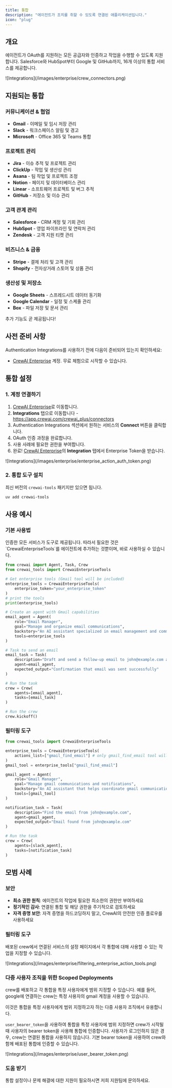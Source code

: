 ```yaml
---
title: 통합
description: "에이전트가 조치를 취할 수 있도록 연결된 애플리케이션입니다."
icon: "plug"
---
```


## 개요

에이전트가 OAuth를 지원하는 모든 공급자와 인증하고 작업을 수행할 수 있도록 지원합니다. Salesforce와 HubSpot부터 Google 및 GitHub까지, 16개 이상의 통합 서비스를 제공합니다.

<Frame>
  ![Integrations](/images/enterprise/crew_connectors.png)
</Frame>

## 지원되는 통합

### **커뮤니케이션 & 협업**
- **Gmail** - 이메일 및 임시 저장 관리
- **Slack** - 워크스페이스 알림 및 경고
- **Microsoft** - Office 365 및 Teams 통합

### **프로젝트 관리**
- **Jira** - 이슈 추적 및 프로젝트 관리
- **ClickUp** - 작업 및 생산성 관리
- **Asana** - 팀 작업 및 프로젝트 조정
- **Notion** - 페이지 및 데이터베이스 관리
- **Linear** - 소프트웨어 프로젝트 및 버그 추적
- **GitHub** - 저장소 및 이슈 관리

### **고객 관계 관리**
- **Salesforce** - CRM 계정 및 기회 관리
- **HubSpot** - 영업 파이프라인 및 연락처 관리
- **Zendesk** - 고객 지원 티켓 관리

### **비즈니스 & 금융**
- **Stripe** - 결제 처리 및 고객 관리
- **Shopify** - 전자상거래 스토어 및 상품 관리

### **생산성 및 저장소**
- **Google Sheets** - 스프레드시트 데이터 동기화
- **Google Calendar** - 일정 및 스케줄 관리
- **Box** - 파일 저장 및 문서 관리

추가 기능도 곧 제공됩니다!

## 사전 준비 사항

Authentication Integrations를 사용하기 전에 다음이 준비되어 있는지 확인하세요:

- [CrewAI Enterprise](https://app.crewai.com) 계정. 무료 체험으로 시작할 수 있습니다.

## 통합 설정

### 1. 계정 연결하기

1. [CrewAI Enterprise](https://app.crewai.com)로 이동합니다.
2. **Integrations** 탭으로 이동합니다 - https://app.crewai.com/crewai_plus/connectors
3. Authentication Integrations 섹션에서 원하는 서비스의 **Connect** 버튼을 클릭합니다.
4. OAuth 인증 과정을 완료합니다.
5. 사용 사례에 필요한 권한을 부여합니다.
6. 완료! [CrewAI Enterprise](https://app.crewai.com)의 **Integration** 탭에서 Enterprise Token을 받습니다.

<Frame>
  ![Integrations](/images/enterprise/enterprise_action_auth_token.png)
</Frame>

### 2. 통합 도구 설치

최신 버전의 `crewai-tools` 패키지만 있으면 됩니다.

```bash
uv add crewai-tools
```

## 사용 예시

### 기본 사용법
<Tip>
  인증한 모든 서비스가 도구로 제공됩니다. 따라서 필요한 것은 `CrewaiEnterpriseTools`를 에이전트에 추가하는 것뿐이며, 바로 사용하실 수 있습니다.
</Tip>

```python
from crewai import Agent, Task, Crew
from crewai_tools import CrewaiEnterpriseTools

# Get enterprise tools (Gmail tool will be included)
enterprise_tools = CrewaiEnterpriseTools(
    enterprise_token="your_enterprise_token"
)
# print the tools
print(enterprise_tools)

# Create an agent with Gmail capabilities
email_agent = Agent(
    role="Email Manager",
    goal="Manage and organize email communications",
    backstory="An AI assistant specialized in email management and communication.",
    tools=enterprise_tools
)

# Task to send an email
email_task = Task(
    description="Draft and send a follow-up email to john@example.com about the project update",
    agent=email_agent,
    expected_output="Confirmation that email was sent successfully"
)

# Run the task
crew = Crew(
    agents=[email_agent],
    tasks=[email_task]
)

# Run the crew
crew.kickoff()
```

### 필터링 도구

```python
from crewai_tools import CrewaiEnterpriseTools

enterprise_tools = CrewaiEnterpriseTools(
    actions_list=["gmail_find_email"] # only gmail_find_email tool will be available
)
gmail_tool = enterprise_tools["gmail_find_email"]

gmail_agent = Agent(
    role="Gmail Manager",
    goal="Manage gmail communications and notifications",
    backstory="An AI assistant that helps coordinate gmail communications.",
    tools=[gmail_tool]
)

notification_task = Task(
    description="Find the email from john@example.com",
    agent=gmail_agent,
    expected_output="Email found from john@example.com"
)

# Run the task
crew = Crew(
    agents=[slack_agent],
    tasks=[notification_task]
)
```

## 모범 사례

### 보안
- **최소 권한 원칙**: 에이전트의 작업에 필요한 최소한의 권한만 부여하세요
- **정기적인 감사**: 연결된 통합 및 해당 권한을 주기적으로 검토하세요
- **자격 증명 보안**: 자격 증명을 하드코딩하지 말고, CrewAI의 안전한 인증 플로우를 사용하세요

### 필터링 도구
배포된 crew에서 연결된 서비스의 설정 페이지에서 각 통합에 대해 사용할 수 있는 작업을 지정할 수 있습니다.

<Frame>
  ![Integrations](/images/enterprise/filtering_enterprise_action_tools.png)
</Frame>

### 다중 사용자 조직을 위한 Scoped Deployments
crew를 배포하고 각 통합을 특정 사용자에게 범위 지정할 수 있습니다. 예를 들어, google에 연결하는 crew는 특정 사용자의 gmail 계정을 사용할 수 있습니다.

<Tip>
  이것은 통합을 특정 사용자에게 범위 지정하고자 하는 다중 사용자 조직에서 유용합니다.
</Tip>

`user_bearer_token`을 사용하여 통합을 특정 사용자에 범위 지정하면 crew가 시작될 때 사용자의 bearer token을 사용해 통합에 인증합니다. 사용자가 로그인하지 않은 경우, crew는 연결된 통합을 사용하지 않습니다. 기본 bearer token을 사용하여 crew와 함께 배포된 통합에 인증할 수 있습니다.

<Frame>
  ![Integrations](/images/enterprise/user_bearer_token.png)
</Frame>

### 도움 받기

<Card title="도움이 필요하신가요?" icon="headset" href="mailto:support@crewai.com">
  통합 설정이나 문제 해결에 대한 지원이 필요하시면 저희 지원팀에 문의하세요.
</Card>
